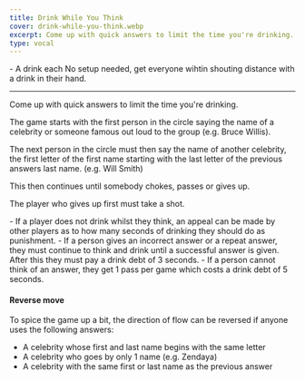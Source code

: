 ```yaml
---
title: Drink While You Think
cover: drink-while-you-think.webp
excerpt: Come up with quick answers to limit the time you're drinking.
type: vocal
---
```


<GameHero
  cover="/BeerGoggleGames/images/drink-while-you-think.webp"
  alt="Drink While You Think"
/>

<GameSection title="Equipment" icon="/BeerGoggleGames/images/liquor.webp">
-   A drink each
</GameSection>

<GameSection title="Setup" icon="/BeerGoggleGames/images/settings.webp">
No setup needed, get everyone wihtin shouting distance with a drink in their hand.

* * *
</GameSection>

<GameSection title="Aim of the Game" icon="/BeerGoggleGames/images/target.webp">
<p>Come up with quick answers to limit the time you're drinking.</p>
</GameSection>

<GameSection title="How to Play" icon="/BeerGoggleGames/images/question.webp">
The game starts with the first person in the circle saying the name of a celebrity or someone famous out loud to the group (e.g. Bruce Willis).

The next person in the circle must then say the name of another celebrity, the first letter of the first name starting with the last letter of the previous answers last name. (e.g. Will Smith)

This then continues until somebody chokes, passes or gives up.

The player who gives up first must take a shot.
</GameSection>

<GameSection title="Rules" icon="/BeerGoggleGames/images/rules.webp">
-   If a player does not drink whilst they think, an appeal can be made by other players as to how many seconds of drinking they should do as punishment.
-   If a person gives an incorrect answer or a repeat answer, they must continue to think and drink until a successful answer is given. After this they must pay a drink debt of 3 seconds.
-   If a person cannot think of an answer, they get 1 pass per game which costs a drink debt of 5 seconds.
</GameSection>

<GameSection title="Special Edition" icon="/BeerGoggleGames/images/special.webp">

<h4>Reverse move</h4>

To spice the game up a bit, the direction of flow can be reversed if anyone uses the following answers:

-   A celebrity whose first and last name begins with the same letter
-   A celebrity who goes by only 1 name (e.g. Zendaya)
-   A celebrity with the same first or last name as the previous answer
</GameSection>

<ShareButtons title="Drink While You Think" />

<FeedbackCard>
</FeedbackCard>
